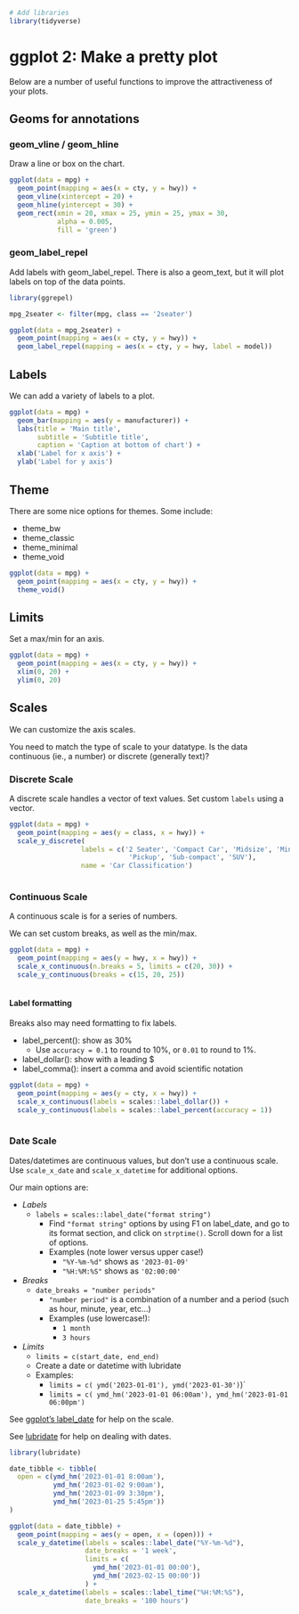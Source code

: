 ```r

# Add libraries
library(tidyverse)

```

# ggplot 2: Make a pretty plot

Below are a number of useful functions to improve the attractiveness of your plots.

## Geoms for annotations

### geom_vline / geom_hline

Draw a line or box on the chart.

```r
ggplot(data = mpg) +
  geom_point(mapping = aes(x = cty, y = hwy)) +
  geom_vline(xintercept = 20) +
  geom_hline(yintercept = 30) +
  geom_rect(xmin = 20, xmax = 25, ymin = 25, ymax = 30,
            alpha = 0.005,
            fill = 'green')

```


### geom_label_repel

Add labels with geom_label_repel. There is also a geom_text, but it will
plot labels on top of the data points.

```r
library(ggrepel)

mpg_2seater <- filter(mpg, class == '2seater')

ggplot(data = mpg_2seater) +
  geom_point(mapping = aes(x = cty, y = hwy)) +
  geom_label_repel(mapping = aes(x = cty, y = hwy, label = model))

```




## Labels

We can add a variety of labels to a plot.

```r

ggplot(data = mpg) +
  geom_bar(mapping = aes(y = manufacturer)) +
  labs(title = 'Main title',
       subtitle = 'Subtitle title',
       caption = 'Caption at bottom of chart') +
  xlab('Label for x axis') +
  ylab('Label for y axis')

```


## Theme

There are some nice options for themes. Some include: 

- theme_bw
- theme_classic
- theme_minimal
- theme_void

```r
ggplot(data = mpg) +
  geom_point(mapping = aes(x = cty, y = hwy)) +
  theme_void()
```

## Limits

Set a max/min for an axis.

```r

ggplot(data = mpg) +
  geom_point(mapping = aes(x = cty, y = hwy)) +
  xlim(0, 20) +
  ylim(0, 20) 
```

## Scales

We can customize the axis scales.

You need to match the type of scale to your datatype. Is the data 
continuous (ie., a number) or discrete (generally text)?

### Discrete Scale

A discrete scale handles a vector of text values.
Set custom `labels` using a vector.

```r

ggplot(data = mpg) +
  geom_point(mapping = aes(y = class, x = hwy)) +
  scale_y_discrete(
                  labels = c('2 Seater', 'Compact Car', 'Midsize', 'Minivan', 
                              'Pickup', 'Sub-compact', 'SUV'),
                  name = 'Car Classification')
  
```

### Continuous Scale

A continuous scale is for a series of numbers.

We can set custom breaks, as well as the min/max.

```r

ggplot(data = mpg) +
  geom_point(mapping = aes(y = hwy, x = hwy)) +
  scale_x_continuous(n.breaks = 5, limits = c(20, 30)) +
  scale_y_continuous(breaks = c(15, 20, 25))
  
```
#### Label formatting

Breaks also may need formatting to fix labels. 

- label_percent(): show as 30%
  - Use `accuracy = 0.1` to round to 10%, or `0.01` to round to 1%.
- label_dollar(): show with a leading $
- label_comma(): insert a comma and avoid scientific notation

```r

ggplot(data = mpg) +
  geom_point(mapping = aes(y = cty, x = hwy)) +
  scale_x_continuous(labels = scales::label_dollar()) +
  scale_y_continuous(labels = scales::label_percent(accuracy = 1))
  
```

### Date Scale

Dates/datetimes are continuous values, but don't use a continuous scale. Use `scale_x_date` and `scale_x_datetime` for additional options.


Our main options are:

- *Labels*
   - `labels = scales::label_date("format string")`
     - Find `"format string"` options by using F1 on label_date, and go to its format section, and click on `strptime()`. Scroll down for a list of options.
     - Examples (note lower versus upper case!)
       - `"%Y-%m-%d"` shows as `'2023-01-09'`
       - `"%H:%M:%S"` shows as `'02:00:00'`
- *Breaks* 
   - `date_breaks = "number periods"`
     - `"number period"` is a combination of a number and a period (such as hour, minute, year, etc...)
     - Examples (use lowercase!): 
       - `1 month` 
       - `3 hours`
- *Limits*
  - `limits = c(start_date, end_end)`
  - Create a date or datetime with lubridate
  - Examples:
    - `limits = c( ymd('2023-01-01'), ymd('2023-01-30')`)`
    - `limits = c( ymd_hm('2023-01-01 06:00am'), ymd_hm('2023-01-01 06:00pm')`


See [ggplot's label_date](https://scales.r-lib.org/reference/label_date.html) for help on the scale.

See [lubridate](https://lubridate.tidyverse.org/) for help on dealing with dates.



```r
library(lubridate)

date_tibble <- tibble(
  open = c(ymd_hm('2023-01-01 8:00am'), 
           ymd_hm('2023-01-02 9:00am'), 
           ymd_hm('2023-01-09 3:30pm'), 
           ymd_hm('2023-01-25 5:45pm'))
)

ggplot(data = date_tibble) +
  geom_point(mapping = aes(y = open, x = (open))) +
  scale_y_datetime(labels = scales::label_date("%Y-%m-%d"), 
                   date_breaks = '1 week',
                   limits = c(
                     ymd_hm('2023-01-01 00:00'), 
                     ymd_hm('2023-02-15 00:00'))
                   ) +
  scale_x_datetime(labels = scales::label_time("%H:%M:%S"), 
                   date_breaks = '100 hours')
  
```
